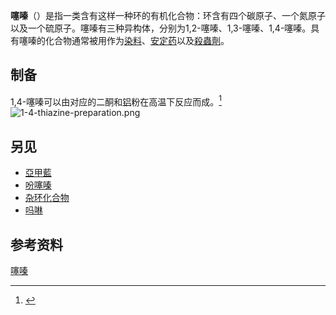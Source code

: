 {{chembox
| verifiedrevid = 408213863
|Name=1，4-噻嗪
|ImageFileL1=Thiazine_numbering.png
|ImageSizeL1=75px
|ImageFileR1=Thiazine3d.png
|ImageSizeR1=100px
|IUPACName=[1,4]Thiazine
|OtherNames=
|Section1= {{Chembox Identifiers
|  CASNo = 290-57-3
|  CASNo_Ref = {{cascite|correct|CAS}}
|  PubChem=
|  SMILES=S1C=CNC=C1
|  RTECS=
  }}
|Section2= {{Chembox Properties
| C=4 | H=5 | N=1 | S=1
|  Appearance=
|  Density=	0.8465 g/cm<sup>3</sup>
|  MeltingPt=
|  BoilingPt=76.55
|  Solubility=
|  pKa = 
|  pKb = 
  }}
|Section3= {{Chembox Hazards
|  MainHazards=
|  FlashPt=
|  Autoignition=
  }}
| Section8 = {{Chembox Related
| OtherCpds = 
  }}
}}

'''噻嗪'''（{{lang-en|Thiazines}}）是指一类含有这样一种环的有机化合物：环含有四个碳原子、一个氮原子以及一个硫原子。噻嗪有三种异构体，分别为1,2-噻嗪、1,3-噻嗪、1,4-噻嗪。具有噻嗪的化合物通常被用作为[[染料|染料]]、[[安定药|安定药]]以及[[殺蟲劑|殺蟲劑]]。

== 制备==
1,4-噻嗪可以由对应的二酮和[[铝|铝]]粉在高温下反应而成。<ref>{{Cite journal|last=Barkenbus|first=Charles|last2=Landis|first2=Phillip S.|date=February 1948|title=The Preparation of 1,4-Thiazine|journal=Journal of the American Chemical Society|volume=70|issue=2|pages=684–685|doi=10.1021/ja01182a075|issn=0002-7863}}</ref>
[[File:1-4-thiazine-preparation.png|center]]

==另见==
*[[亞甲藍|亞甲藍]]
*[[吩噻嗪|吩噻嗪]]
*[[杂环化合物|杂环化合物]]
*[[吗啉|吗啉]]

==参考资料==
{{reflist}}

[[Category:噻嗪|]]
{{organic-compound-stub}}